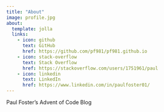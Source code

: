 ```yaml
---
title: "About"
image: profile.jpg
about:
  template: jolla
  links:
    - icon: github
      text: GitHub
      href: https://github.com/pf981/pf981.github.io
    - icon: stack-overflow
      text: Stack Overflow
      href: https://stackoverflow.com/users/1751961/paul
    - icon: linkedin
      text: LinkedIn
      href: https://www.linkedin.com/in/paulfoster01/
---
```


Paul Foster's Advent of Code Blog
